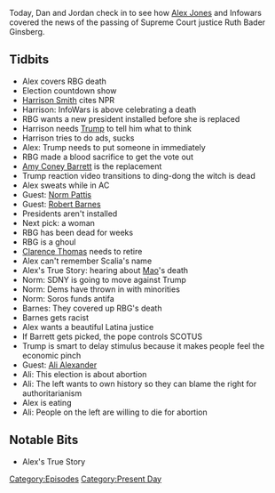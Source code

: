 {{DEFAULTSORT:
    #_EPISODE_0484:September 18-19, 2020
}}{{Episode
    | title             = September 18-19, 2020
    | caption           = Listen to this episode on [https://knowledgefight.libsyn.com/484-september-18-19-2020 Libsyn] [https://open.spotify.com/episode/1ryz1Jq2Rc5aipQAL2neO7 Spotify], Read the [[Transcript/484: September 18-19, 2020|Unofficial Transcript]]
    | episodeNumber     = 484
    | length            = 01:24:39
    | airDate           = September 21, 2020
    | coverageStartDate = September 18, 2020
    | coverageEndDate   = September 19, 2020
    | episodeType       = [[:Category:Present Day|Present Day]]
    | appearance        = [[Ruth Bader Ginsberg]], [[Harrison Smith]], [[Amy Coney Barrett]], [[Norm Pattis]], [[Robert Barnes]], [[Clarence Thomas]], [[Ali Alexander]]
    | oocDrop           = The left loves the supreme court; Hitler was very accomplished
    | previousEpisode   = [[483: September 17, 2020]]
    | nextEpisode       = [[485: September 23-24, 2020]]
}}

{{Stub}}

Today, Dan and Jordan check in to see how [[Alex Jones]] and Infowars covered the news of the passing of Supreme Court justice Ruth Bader Ginsberg.

==Tidbits==

*Alex covers RBG death
*Election countdown show
*[[Harrison Smith]] cites NPR
*Harrison: InfoWars is above celebrating a death
*RBG wants a new president installed before she is replaced
*Harrison needs [[Donald Trump|Trump]] to tell him what to think
*Harrison tries to do ads, sucks
*Alex: Trump needs to put someone in immediately
*RBG made a blood sacrifice to get the vote out
*[[Amy Coney Barrett]] is the replacement
*Trump reaction video transitions to ding-dong the witch is dead
*Alex sweats while in AC
*Guest: [[Norm Pattis]]
*Guest: [[Robert Barnes]]
*Presidents aren't installed
*Next pick: a woman
*RBG has been dead for weeks
*RBG is a ghoul
*[[Clarence Thomas]] needs to retire
*Alex can't remember Scalia's name
*Alex's True Story: hearing about [[Mao Zedong|Mao]]'s death
*Norm: SDNY is going to move against Trump
*Norm: Dems have thrown in with minorities
*Norm: Soros funds antifa
*Barnes: They covered up RBG's death
*Barnes gets racist
*Alex wants a beautiful Latina justice
*If Barrett gets picked, the pope controls SCOTUS
*Trump is smart to delay stimulus because it makes people feel the economic pinch
*Guest: [[Ali Alexander]]
*Ali: This election is about abortion
*Ali: The left wants to own history so they can blame the right for authoritarianism
*Alex is eating
*Ali: People on the left are willing to die for abortion

==Notable Bits==

*Alex's True Story

[[Category:Episodes]]
[[Category:Present Day]]
